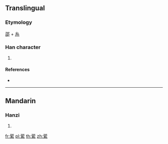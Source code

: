 {{character info/new}}
==Translingual==

===Etymology===
[[邵]] + [[糸]]

===Han character===
{{Han char|rn=120|rad=糸|as=08|sn=14|four=|canj=SLVIF}}

# {{defn|Han|sort=糸08}}

====References====
* {{Han ref|kx=0926.370|dkj=27551|dj=1364.090|hdz=53408.040|uh=7DA4|ud=32164}}

----

==Mandarin==

===Hanzi===
{{cmn-hanzi|pin=[[shào]] ([[shao4]])|wg=shao<sup>4</sup>}}

# {{defn|lang=cmn|sort=糸08}}

[[fr:綤]]
[[pl:綤]]
[[th:綤]]
[[zh:綤]]